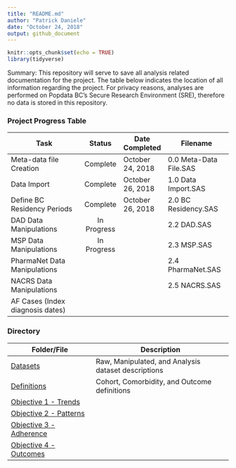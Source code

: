 ```yaml
---
title: "README.md"
author: "Patrick Daniele"
date: "October 24, 2018"
output: github_document
---
```


```r
knitr::opts_chunk$set(echo = TRUE)
library(tidyverse)
```

<p>Summary:
This repository will serve to save all analysis related documentation for the project. The table below indicates the location of all information regarding the project. For privacy reasons, analyses are performed on Popdata BC's Secure Research Environment (SRE), therefore no data is stored in this repository.</p>

<h3>Project Progress Table</h3>

| Task                      | Status | Date Completed | Filename             |
|---------------------------|:------:|--------------|---------------------|
|Meta-data file Creation    |Complete|October 24, 2018|0.0 Meta-Data File.SAS|
|Data Import                |Complete|October 26, 2018|1.0 Data Import.SAS   |
|Define BC Residency Periods|Complete|October 26, 2018|2.0 BC Residency.SAS  |
|DAD Data Manipulations     |In Progress||2.2 DAD.SAS|
|MSP Data Manipulations     |In Progress||2.3 MSP.SAS|
|PharmaNet Data Manipulations| | |2.4 PharmaNet.SAS|
|NACRS Data Manipulations| | |2.5 NACRS.SAS|
|AF Cases (Index diagnosis dates)| | | |



<h3>Directory</h3>

| Folder/File                   | Description |
|-------------------------------|-------------------------------------------------|
|[Datasets](Docs/datasets.md)|Raw, Manipulated, and Analysis dataset descriptions   |
|[Definitions](Docs/Definitions.md)|Cohort, Comorbidity, and Outcome definitions    |
|[Objective 1 - Trends](Objective 1 - Trends/readme.md)||
|[Objective 2 - Patterns](Objective 2 - Patterns/readme.md)||
|[Objective 3 - Adherence](Objective 3 - Adherence/readme.md)||
|[Objective 4 - Outcomes](Objective 4 - Outcomes/readme.md)||



